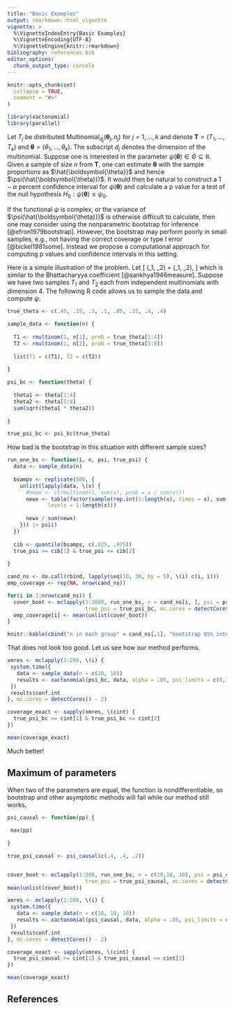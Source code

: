 ```yaml
---
title: "Basic Examples"
output: rmarkdown::html_vignette
vignette: >
  %\VignetteIndexEntry{Basic Examples}
  %\VignetteEncoding{UTF-8}
  %\VignetteEngine{knitr::rmarkdown}
bibliography: references.bib
editor_options: 
  chunk_output_type: console
---
```


```r
knitr::opts_chunk$set(
  collapse = TRUE,
  comment = "#>"
)
```

```r
library(xactonomial)
library(parallel)
```

Let $T_j$ be distributed $\mbox{Multinomial}_{d_j}(\boldsymbol{\theta}_j, n_j)$ for $j = 1, \ldots, k$ and denote $\boldsymbol{T} = (T_1, \ldots, T_k)$ and $\boldsymbol{\theta} = (\theta_1, \ldots, \theta_k)$. The subscript $d_j$ denotes the dimension of the multinomial. Suppose one is interested in the parameter $\psi(\boldsymbol{\theta}) \in \Theta \subseteq \mathbb{R}$. Given a sample of size $n$ from $\boldsymbol{T}$, one can estimate $\boldsymbol{\theta}$ with the sample proportions as $\hat{\boldsymbol{\theta}}$ and hence $\psi(\hat{\boldsymbol{\theta}})$. It would then be natural to construct a $1 - \alpha$ percent confidence interval for $\psi(\boldsymbol{\theta})$ and calculate a p value for a test of the null hypothesis $H_0: \psi(\boldsymbol{\theta}) \leq \psi_0$. 

If the functional $\psi$ is complex, or the variance of $\psi(\hat{\boldsymbol{\theta}})$ is otherwise difficult to calculate, then one may consider using the nonparametric bootstrap for inference [@efron1979bootstrap]. However, the bootstrap may perform poorly in small samples, e.g., not having the correct coverage or type I error [@bickel1981some]. Instead we propose a computational approach for computing p values and confidence intervals in this setting. 

Here is a simple illustration of the problem. Let 
\[
\psi(\theta_1, \theta_2) = \sum \sqrt(\theta_1, \theta_2), 
\]
which is similar to the Bhattacharyya coefficient [@sankhya1946measure]. Suppose we have two samples $T_1$ and $T_2$ each from independent multinomials with dimension 4. The following R code allows us to sample the data and compute $\psi$. 

```r
true_theta <- c(.45, .15, .3, .1, .05, .15, .4, .4)

sample_data <- function(n) {
  
  T1 <- rmultinom(1, n[1], prob = true_theta[1:4])
  T2 <- rmultinom(1, n[2], prob = true_theta[5:8])
  
  list(T1 = c(T1), T2 = c(T2))
  
}

psi_bc <- function(theta) {
  
  theta1 <- theta[1:4]
  theta2 <- theta[5:8]
  sum(sqrt(theta1 * theta2))
  
}

true_psi_bc <- psi_bc(true_theta)
```



How bad is the bootstrap in this situation with different sample sizes? 


```r
run_one_bs <- function(i, n, psi, true_psi) {
  data <- sample_data(n)
  
  bsamps <- replicate(500, {
    unlist(lapply(data, \(x) {
      #newx <- c(rmultinom(1, sum(x), prob = x / sum(x)))
      newx <- table(factor(sample(rep.int(1:length(x), times = x), sum(x), replace = TRUE), 
             levels = 1:length(x)))
      
      newx / sum(newx)
    })) |> psi()
  })
  
  cib <- quantile(bsamps, c(.025, .975))
  true_psi >= cib[1] & true_psi <= cib[2]
    
}

cand_ns <- do.call(rbind, lapply(seq(10, 30, by = 5), \(i) c(i, i)))
emp_coverage <- rep(NA, nrow(cand_ns))

for(i in 1:nrow(cand_ns)) {
  cover_boot <- mclapply(1:1000, run_one_bs, n = cand_ns[i, ], psi = psi_bc, 
                         true_psi = true_psi_bc, mc.cores = detectCores() - 4)
  emp_coverage[i] <- mean(unlist(cover_boot))
}

knitr::kable(cbind("n in each group" = cand_ns[,1], "bootstrap 95% interval coverage" = emp_coverage))
```

That does not look too good. Let us see how our method performs. 


```r

xmres <- mclapply(1:200, \(i) {
 system.time({
   data <- sample_data(n = c(10, 10))
   results <- xactonomial(psi_bc, data, alpha = .05, psi_limits = c(0,1), maxit = 100, chunksize = 100)
 })
 results$conf.int
}, mc.cores = detectCores() - 2)

coverage_exact <- sapply(xmres, \(cint) {
  true_psi_bc >= cint[1] & true_psi_bc <= cint[2]
})

mean(coverage_exact)
```


Much better!

## Maximum of parameters

When two of the parameters are equal, the function is nondifferentiable, so bootstrap and other asymptotic methods will fail while our method still works. 

```r
psi_causal <- function(pp) {
  
 max(pp)
  
}

true_psi_causal <- psi_causal(c(.4, .4, .2))


cover_boot <- mclapply(1:200, run_one_bs, n = c(10,10, 10), psi = psi_causal, 
                         true_psi = true_psi_causal, mc.cores = detectCores() - 4)
mean(unlist(cover_boot))

xmres <- mclapply(1:200, \(i) {
 system.time({
   data <- sample_data(n = c(10, 10, 10))
   results <- xactonomial(psi_causal, data, alpha = .05, psi_limits = c(0,1), maxit = 100, chunksize = 100)
 })
 results$conf.int
}, mc.cores = detectCores() - 2)

coverage_exact <- sapply(xmres, \(cint) {
  true_psi_causal >= cint[1] & true_psi_causal <= cint[2]
})

mean(coverage_exact)

```


## References
